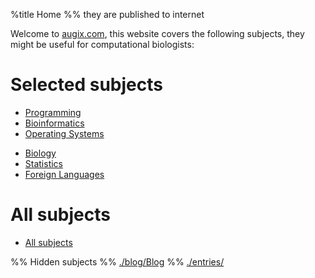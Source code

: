 %title Home
%% they are published to internet

Welcome to [http://augix.com augix.com], this website covers the following subjects, they might be useful for computational biologists:

= Selected subjects =
* [[wiki/Programming|Programming]]
* [[wiki/Bioinformatics|Bioinformatics]]
* [[wiki/IT Notes|Operating Systems]]

* [[wiki/Biology Notes|Biology]]
* [[wiki/Statistics|Statistics]]
* [[wiki/Foreign Language|Foreign Languages]]
 
= All subjects =
* [[wiki/Main Page|All subjects]]

%% Hidden subjects
%% [[./blog/Blog]]
%% [[./entries/]] 
